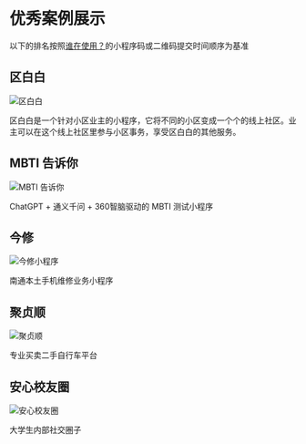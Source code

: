 # 优秀案例展示

以下的排名按照[谁在使用？](https://github.com/sonofmagic/weapp-tailwindcss/issues/270)的小程序码或二维码提交时间顺序为基准

## 区白白

![区白白](/img/showcase/0.qubaibai/qrcode.jpg)

区白白是一个针对小区业主的小程序，它将不同的小区变成一个个的线上社区。业主可以在这个线上社区里参与小区事务，享受区白白的其他服务。

## MBTI 告诉你

![MBTI 告诉你](/img/showcase/1.mbti/qrcode.jpg)

ChatGPT + 通义千问 + 360智脑驱动的 MBTI 测试小程序

## 今修

![今修小程序](/img/showcase/2.jinxiu/qrcode.jpg)

南通本土手机维修业务小程序

## 聚贞顺

![聚贞顺](/img/showcase/3.juzhenshun/qrcode.jpg)

专业买卖二手自行车平台

## 安心校友圈

![安心校友圈](/img/showcase/4.安心校友圈/qrcode.jpg)

大学生内部社交圈子